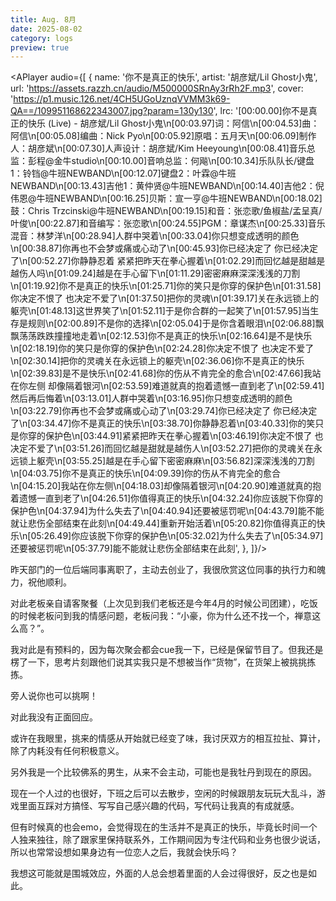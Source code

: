 ```yaml
---
title: Aug. 8月
date: 2025-08-02
category: logs
preview: true
---
```


<APlayer audio={[
  {
    name: '你不是真正的快乐',
    artist: '胡彦斌/Lil Ghost小鬼',
    url: 'https://assets.razzh.cn/audio/M500000SRnAy3rRh2F.mp3',
    cover:
      'https://p1.music.126.net/4CH5UGoUznqVVMM3k69-QA==/109951168622343007.jpg?param=130y130',
    lrc: '[00:00.00]你不是真正的快乐 (Live) - 胡彦斌/Lil Ghost小鬼\n[00:03.97]词：阿信\n[00:04.53]曲：阿信\n[00:05.08]编曲：Nick Pyo\n[00:05.92]原唱：五月天\n[00:06.09]制作人：胡彦斌\n[00:07.30]人声设计：胡彦斌/Kim Heeyoung\n[00:08.41]音乐总监：彭程@金牛studio\n[00:10.00]音响总监：何飚\n[00:10.34]乐队队长/键盘1：铃铛@牛班NEWBAND\n[00:12.07]键盘2：叶霖@牛班NEWBAND\n[00:13.43]吉他1：黄仲贤@牛班NEWBAND\n[00:14.40]吉他2：倪伟恩@牛班NEWBAND\n[00:16.25]贝斯：宣一亨@牛班NEWBAND\n[00:18.02]鼓：Chris Trzcinski@牛班NEWBAND\n[00:19.15]和音：张恋歌/鱼椒盐/孟呈真/叶俊\n[00:22.87]和音编写：张恋歌\n[00:24.55]PGM：章谋杰\n[00:25.33]音乐混音：林梦洋\n[00:28.94]人群中哭着\n[00:33.04]你只想变成透明的颜色\n[00:38.87]你再也不会梦或痛或心动了\n[00:45.93]你已经决定了 你已经决定了\n[00:52.27]你静静忍着 紧紧把昨天在拳心握着\n[01:02.29]而回忆越是甜越是越伤人吗\n[01:09.24]越是在手心留下\n[01:11.29]密密麻麻深深浅浅的刀割\n[01:19.92]你不是真正的快乐\n[01:25.71]你的笑只是你穿的保护色\n[01:31.58]你决定不恨了 也决定不爱了\n[01:37.50]把你的灵魂\n[01:39.17]关在永远锁上的躯壳\n[01:48.13]这世界笑了\n[01:52.11]于是你合群的一起笑了\n[01:57.95]当生存是规则\n[02:00.89]不是你的选择\n[02:05.04]于是你含着眼泪\n[02:06.88]飘飘荡荡跌跌撞撞地走着\n[02:12.53]你不是真正的快乐\n[02:16.64]是不是快乐\n[02:18.19]你的笑只是你穿的保护色\n[02:24.28]你决定不恨了 也决定不爱了\n[02:30.14]把你的灵魂关在永远锁上的躯壳\n[02:36.06]你不是真正的快乐\n[02:39.83]是不是快乐\n[02:41.68]你的伤从不肯完全的愈合\n[02:47.66]我站在你左侧 却像隔着银河\n[02:53.59]难道就真的抱着遗憾一直到老了\n[02:59.41]然后再后悔着\n[03:13.01]人群中哭着\n[03:16.95]你只想变成透明的颜色\n[03:22.79]你再也不会梦或痛或心动了\n[03:29.74]你已经决定了 你已经决定了\n[03:34.47]你不是真正的快乐\n[03:38.70]你静静忍着\n[03:40.33]你的笑只是你穿的保护色\n[03:44.91]紧紧把昨天在拳心握着\n[03:46.19]你决定不恨了 也决定不爱了\n[03:51.26]而回忆越是甜就是越伤人\n[03:52.27]把你的灵魂关在永远锁上躯壳\n[03:55.25]越是在手心留下密密麻麻\n[03:56.82]深深浅浅的刀割\n[04:03.75]你不是真正的快乐\n[04:09.39]你的伤从不肯完全的愈合\n[04:15.20]我站在你左侧\n[04:18.03]却像隔着银河\n[04:20.90]难道就真的抱着遗憾一直到老了\n[04:26.51]你值得真正的快乐\n[04:32.24]你应该脱下你穿的保护色\n[04:37.94]为什么失去了\n[04:40.94]还要被惩罚呢\n[04:43.79]能不能就让悲伤全部结束在此刻\n[04:49.44]重新开始活着\n[05:20.82]你值得真正的快乐\n[05:26.49]你应该脱下你穿的保护色\n[05:32.02]为什么失去了\n[05:34.97]还要被惩罚呢\n[05:37.79]能不能就让悲伤全部结束在此刻',
  },
]}/>


昨天部门的一位后端同事离职了，主动去创业了，我很欣赏这位同事的执行力和魄力，祝他顺利。  

对此老板亲自请客聚餐（上次见到我们老板还是今年4月的时候公司团建），吃饭的时候老板问到我的情感问题，老板问我：“小豪，你为什么还不找一个，禅意这么高？”。  

我对此是有预料的，因为每次聚会都会cue我一下，已经是保留节目了。但我还是楞了一下，思考片刻跟他们说其实我只是不想被当作“货物”，在货架上被挑挑拣拣。  

旁人说你也可以挑啊！  

对此我没有正面回应。  

或许在我眼里，挑来的情感从开始就已经变了味，我讨厌双方的相互拉扯、算计，除了内耗没有任何积极意义。  

另外我是一个比较佛系的男生，从来不会主动，可能也是我牡丹到现在的原因。  

现在一个人过的也很好，下班之后可以去散步，空闲的时候跟朋友玩玩大乱斗，游戏里面互踩对方搞怪、写写自己感兴趣的代码，写代码让我真的有成就感。  

但有时候真的也会emo，会觉得现在的生活并不是真正的快乐，毕竟长时间一个人独来独往，除了跟家里保持联系外，工作期间因为专注代码和业务也很少说话，所以也常常设想如果身边有一位恋人之后，我就会快乐吗？  

我想这可能就是围城效应，外面的人总会想着里面的人会过得很好，反之也是如此。